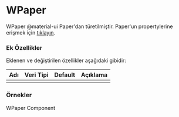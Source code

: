 
# WPaper

WPaper @material-ui Paper'dan türetilmiştir.
Paper'un propertylerine erişmek için [tıklayın](https://material-ui.com/api/paper/).

### Ek Özellikler

Eklenen ve değiştirilen özellikler aşağıdaki gibidir:

| Adı                 | Veri Tipi                                                     | Default | Açıklama                                        |
|:--------------------|:--------------------------------------------------------------|:--------|:------------------------------------------------|
|                     |                                                               |         |                                                 |


### Örnekler

<WPlayground header="Temel Kullanım">
<WPaper>WPaper Component</WPaper>
</WPlayground><br/>